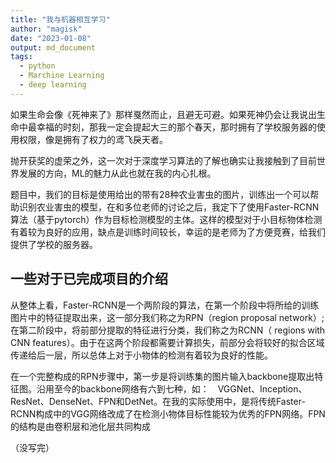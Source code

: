 ```yaml
---
title: "我与机器相互学习"
author: "magisk"
date: "2023-01-08"
output: md_document
tags:
  - python
  - Marchine Learning
  - deep learning
---
```


<!--more-->

如果生命会像《死神来了》那样戛然而止，且避无可避。如果死神仍会让我说出生命中最幸福的时刻，那我一定会提起大三的那个春天，那时拥有了学校服务器的使用权限，像是拥有了权力的鸢飞戾天者。

抛开获奖的虚荣之外，这一次对于深度学习算法的了解也确实让我接触到了目前世界发展的方向，ML的魅力从此也就在我的内心扎根。

题目中，我们的目标是使用给出的带有28种农业害虫的图片，训练出一个可以帮助识别农业害虫的模型，在和多位老师的讨论之后，我定下了使用Faster-RCNN算法（基于pytorch）作为目标检测模型的主体。这样的模型对于小目标物体检测有着较为良好的应用，缺点是训练时间较长，幸运的是老师为了方便竞赛，给我们提供了学校的服务器。

## 一些对于已完成项目的介绍
从整体上看，Faster-RCNN是一个两阶段的算法，在第一个阶段中将所给的训练图片中的特征提取出来，这一部分我们称之为RPN（region proposal network）;在第二阶段中，将前部分提取的特征进行分类，我们称之为RCNN（ regions with CNN features）。由于在这两个阶段都需要计算损失，前部分会将较好的拟合区域传递给后一层，所以总体上对于小物体的检测有着较为良好的性能。

在一个完整构成的RPN步骤中，第一步是将训练集的图片输入backbone提取出特征图。沿用至今的backbone网络有六到七种，如：　VGGNet、Inception、ResNet、DenseNet、FPN和DetNet。在我的实际使用中，是将传统Faster-RCNN构成中的VGG网络改成了在检测小物体目标性能较为优秀的FPN网络。FPN的结构是由卷积层和池化层共同构成

（没写完）























